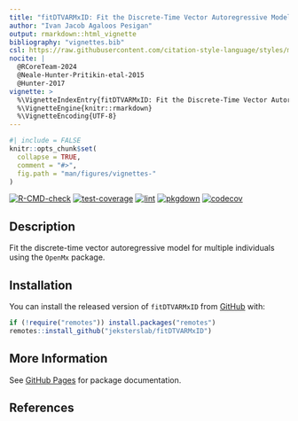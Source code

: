 ```yaml
---
title: "fitDTVARMxID: Fit the Discrete-Time Vector Autoregressive Model for Multiple Individuals"
author: "Ivan Jacob Agaloos Pesigan"
output: rmarkdown::html_vignette
bibliography: "vignettes.bib"
csl: https://raw.githubusercontent.com/citation-style-language/styles/master/apa.csl
nocite: |
  @RCoreTeam-2024
  @Neale-Hunter-Pritikin-etal-2015
  @Hunter-2017
vignette: >
  %\VignetteIndexEntry{fitDTVARMxID: Fit the Discrete-Time Vector Autoregressive Model for Multiple Individuals}
  %\VignetteEngine{knitr::rmarkdown}
  %\VignetteEncoding{UTF-8}
---
```


```r
#| include = FALSE
knitr::opts_chunk$set(
  collapse = TRUE,
  comment = "#>",
  fig.path = "man/figures/vignettes-"
)
```

<!-- badges: start -->
[![R-CMD-check](https://github.com/jeksterslab/fitDTVARMxID/workflows/R-CMD-check/badge.svg)](https://github.com/jeksterslab/fitDTVARMxID/actions)
[![test-coverage](https://github.com/jeksterslab/fitDTVARMxID/actions/workflows/test-coverage.yml/badge.svg)](https://github.com/jeksterslab/fitDTVARMxID/actions/workflows/test-coverage.yml)
[![lint](https://github.com/jeksterslab/fitDTVARMxID/actions/workflows/lint.yml/badge.svg)](https://github.com/jeksterslab/fitDTVARMxID/actions/workflows/lint.yml)
[![pkgdown](https://github.com/jeksterslab/fitDTVARMxID/actions/workflows/pkgdown-gh-pages.yml/badge.svg)](https://github.com/jeksterslab/fitDTVARMxID/actions/workflows/pkgdown-gh-pages.yml)
[![codecov](https://codecov.io/gh/jeksterslab/fitDTVARMxID/branch/main/graph/badge.svg)](https://codecov.io/gh/jeksterslab/fitDTVARMxID)
<!-- badges: end -->

## Description

Fit the discrete-time vector autoregressive model for multiple individuals using the `OpenMx` package.

## Installation

You can install the released version of
`fitDTVARMxID`
from
[GitHub](https://github.com/jeksterslab/fitDTVARMxID) with:

```r
if (!require("remotes")) install.packages("remotes")
remotes::install_github("jeksterslab/fitDTVARMxID")
```

## More Information

See
[GitHub Pages](https://jeksterslab.github.io/fitDTVARMxID)
for package documentation.

## References
